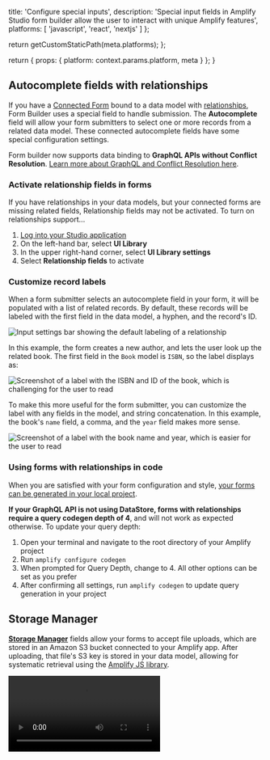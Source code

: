 
  title: 'Configure special inputs',
  description: 'Special input fields in Amplify Studio form builder allow the user to interact with unique Amplify features',
  platforms: [
    'javascript',
    'react',
    'nextjs'
  ]
};

  return getCustomStaticPath(meta.platforms);
};

  return {
    props: {
      platform: context.params.platform,
      meta
    }
  };
}

## Autocomplete fields with relationships

If you have a [Connected Form](/gen1/[platform]/build-ui/formbuilder/data-binding/#connected-forms) bound to a data model with [relationships](/gen1/[platform]/tools/console/data/relationships/), Form Builder uses a special field to handle submission. The **Autocomplete** field will allow your form submitters to select one or more records from a related data model. These connected autocomplete fields have some special configuration settings.

Form builder now supports data binding to **GraphQL APIs without Conflict Resolution**. [Learn more about GraphQL and Conflict Resolution here](/gen1/[platform]/tools/console/data/data-model/#datastore-and-graphql).

### Activate relationship fields in forms

If you have relationships in your data models, but your connected forms are missing related fields, Relationship fields may not be activated. To turn on relationships support...

1. [Log into your Studio application](/gen1/[platform]/tools/console/adminui/start/#logging-in-and-creating-an-app)
1. On the left-hand bar, select **UI Library**
1. In the upper right-hand corner, select **UI Library settings**
1. Select **Relationship fields** to activate

### Customize record labels

When a form submitter selects an autocomplete field in your form, it will be populated with a list of related records. By default, these records will be labeled with the first field in the data model, a hyphen, and the record's ID.

![Input settings bar showing the default labeling of a relationship](/images/console/formbuilder/autocomplete1.png)

In this example, the form creates a new author, and lets the user look up the related book. The first field in the `Book` model is `ISBN`, so the label displays as:

![Screenshot of a label with the ISBN and ID of the book, which is challenging for the user to read](/images/console/formbuilder/autocomplete2.png)

To make this more useful for the form submitter, you can customize the label with any fields in the model, and string concatenation. In this example, the book's `name` field, a comma, and the `year` field makes more sense.

![Screenshot of a label with the book name and year, which is easier for the user to read](/images/console/formbuilder/autocomplete3.png)

### Using forms with relationships in code

When you are satisfied with your form configuration and style, [your forms can be generated in your local project](/gen1/[platform]/build-ui/formbuilder/#render-react-form-in-your-app).

**If your GraphQL API is not using DataStore, forms with relationships require a query codegen depth of 4**, and will not work as expected otherwise. To update your query depth:

1. Open your terminal and navigate to the root directory of your Amplify project
1. Run `amplify configure codegen`
1. When prompted for Query Depth, change to 4. All other options can be set as you prefer
1. After confirming all settings, run `amplify codegen` to update query generation in your project

## Storage Manager

[**Storage Manager**](https://ui.docs.amplify.aws/react/connected-components/storage/storagemanager) fields allow your forms to accept file uploads, which are stored in an Amazon S3 bucket connected to your Amplify app. After uploading, that file's S3 key is stored in your data model, allowing for systematic retrieval using the [Amplify JS library](/gen1/[platform]/build-a-backend/storage/download/).

<Video src="/images/console/formbuilder/storagemanager.mp4" ariaDescription="Video - Store Manager" />

### Prerequisites

In order to use the Storage Manager field, your Amplify app must meet some prerequisites:

- You must have an [Amplify app with Studio enabled](/gen1/[platform]/tools/console/adminui/start/)
- You must have Amplify Authentication, [either through Studio](/gen1/[platform]/tools/console/auth/) or [through the CLI](/gen1/[platform]/tools/cli/commands/#auth/)
- You must have added Amplify Storage to your app, either [through Studio](/gen1/[platform]/tools/console/storage/file-storage/) or [through the CLI](/gen1/[platform]/build-a-backend/storage/configure-storage/)

### How it works

The Storage Manager input in Form Builder will allow the form submitter to select from files on their local device and upload them to an S3 bucket. Storage Manager automatically connects to your S3 bucket added as part of Amplify Storage, and uses the same [File level access concepts](#file-level-access), defaulting to `private`.

Files are uploaded immediately upon selection, and an S3 key is generated. By default, Storage Manager will generate a [unique S3 key](#unique-s3-keys) based on the file uploaded. On form submission, Storage Manager will return the S3 key of the uploaded file as a `String`.

If your Storage Manager field is connected to a field in your data model, the S3 key will be written to your database via your GraphQL API. If the field is not connected to a data model, you can [handle the S3 key manually with the `onSubmit` hook](/gen1/[platform]/build-ui/formbuilder/lifecycle/#handle-form-data-submissions---onsubmit).

### Storage Manager with connected forms

If a Storage Manager field is bound to a data model as part of a [connected form](/gen1/[platform]/build-ui/formbuilder/data-binding/#connected-forms), a record is created or updated in the bound data model when the form is submitted.

When a Storage Manager input field is added to a connected form, the S3 key of the uploaded file is written to a `String` field in the connected data model.

_Prerequisites:_

- You must have a GraphQL API, deployed either [through Studio](/gen1/[platform]/tools/console/data/data-model/) or [through the CLI](/gen1/[platform]/build-a-backend/graphqlapi/).
- You must have at least one field in your data model with a type of `String`
- You must have a connected form. This can be a [default form](/gen1/[platform]/build-ui/formbuilder/#getting-started), or a [custom connected form](/gen1/[platform]/build-ui/formbuilder/data-binding/#connected-forms)

_Add Storage Manager to a connected form..._

1. [Log into your Studio app](/gen1/[platform]/tools/console/adminui/start/) and select the UI Library
2. Select a connected form and select **Configure** in the upper right-hand corner
3. Select the `string` field you would like to convert to a Storage Manager field
4. In the **Display** section of the **Input settings** sidebar, select the **Type** dropdown and choose `StorageField`

![screenshot of a text field being converted to a storage manager field](/images/console/formbuilder/storage1.png)

<Callout info>

Only `String` type fields can be converted to a `StorageField` type. If the **Type** dropdown is missing `StorageField`, [check your data model](/gen1/[platform]/tools/console/data/data-model/)

</Callout>

### Storage Manager with unconnected forms

_Add a Storage Manager field to an unconnected form..._

1. [Log into your Studio app](/gen1/[platform]/tools/console/adminui/start/) and select the UI Library
2. Navigate to an unconnected form, or [create a new blank form](/gen1/[platform]/build-ui/formbuilder/#getting-started)
3. Click the blue plus sign to add a new field to your form
4. Select a `StorageField` input element

![screenshot of a storage field being added to an unconnected form](/images/console/formbuilder/storage3.png)

With all unconnected forms, the form submission must be configured manually. Use the `onSubmit` hook and the `fields` object to [handle submission in code](/gen1/[platform]/build-ui/formbuilder/lifecycle/#handle-form-data-submissions---onsubmit).

### Configuring Storage Manager

Storage Manager has several unique configurations that can be applied in the right-hand toolbar.

- **File level access**: determines which users can access the uploaded file. Storage Manager will default to Private.
  - _Private_: only accessible to the uploader
  - _Protected_: accessible to any authenticated user
  - _Public_: accessible to anyone
- **Accepted file types**: limits which file types can be uploaded
- **Advanced settings**
  - **Maximum number of files**: max number of files that can be added to the form before submission. If your bound data model field is not an array, this will always be 1
  - **Maximum file size**: max size for each file uploaded
  - **Is pausable**: allows the user to pause and resume the upload
  - **Preview image**: if the uploaded file is an image, a preview of the image will be rendered in your form

### File level access

Storage Manager uses the same [File level access concepts](/gen1/[platform]/build-a-backend/storage/configure-access/) as the Storage category, defaulting to `private`. If you select `private` or `protected` file level access, all files uploaded will have `{user_identity_id}` in the file path. This restricts Read and Write access, and ensures identical files uploaded by different users have unique paths.

### Unique S3 keys

If files with identical S3 keys are uploaded to the same path, S3 will overwrite those files. To prevent accidental overwriting of files, Storage Manager generates a unique S3 key by hashing the _file contents_. Uploading different files with the same name will not overwrite the original file.

However, if a form submitter uploads two identical files to the same path - even with different file names - Storage Manager will prevent file duplication in your S3 bucket.

<Callout warning>

File overwriting only occurs for identical S3 keys _in the same path_. If the **File level access** for your Storage Manager is set to `private` or `protected`, identical files uploaded by separate users will be saved separately.

<br />
If your **File level access** is set to `public`, identical files will overwrite
each other.

</Callout>
